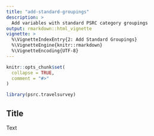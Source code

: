 ```yaml
---
title: "add-standard-groupings"
description: >
  Add variables with standard PSRC category groupings
output: rmarkdown::html_vignette
vignette: >
  %\VignetteIndexEntry{2: Add Standard Groupings}
  %\VignetteEngine{knitr::rmarkdown}
  %\VignetteEncoding{UTF-8}
---
```


```r
knitr::opts_chunk$set(
  collapse = TRUE,
  comment = "#>"
)
```

```r
library(psrc.travelsurvey)
```

## Title

Text

```r



```


